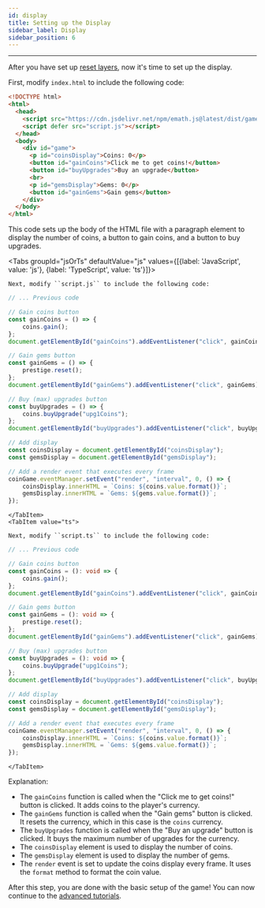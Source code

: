 ```yaml
---
id: display
title: Setting up the Display
sidebar_label: Display
sidebar_position: 6
---
```



---

After you have set up [reset layers](./reset), now it's time to set up the display.

First, modify ``index.html`` to include the following code:

```html title="index.html"
<!DOCTYPE html>
<html>
  <head>
	<script src="https://cdn.jsdelivr.net/npm/emath.js@latest/dist/game/eMath.game.min.js"></script>
    <script defer src="script.js"></script>
  </head>
  <body>
    <div id="game">
      <p id="coinsDisplay">Coins: 0</p>
      <button id="gainCoins">Click me to get coins!</button>
      <button id="buyUpgrades">Buy an upgrade</button>
      <br>
      <p id="gemsDisplay">Gems: 0</p>
      <button id="gainGems">Gain gems</button>
    </div>
  </body>
</html>
```

This code sets up the body of the HTML file with a paragraph element to display the number of coins, a button to gain coins, and a button to buy upgrades.

<Tabs groupId="jsOrTs" defaultValue="js" values={[{label: 'JavaScript', value: 'js'}, {label: 'TypeScript', value: 'ts'}]}>
    <TabItem value="js">

    Next, modify ``script.js`` to include the following code:

```js title="script.js"
// ... Previous code

// Gain coins button
const gainCoins = () => {
    coins.gain();
};
document.getElementById("gainCoins").addEventListener("click", gainCoins);

// Gain gems button
const gainGems = () => {
    prestige.reset();
};
document.getElementById("gainGems").addEventListener("click", gainGems);

// Buy (max) upgrades button
const buyUpgrades = () => {
    coins.buyUpgrade("upg1Coins");
};
document.getElementById("buyUpgrades").addEventListener("click", buyUpgrades);

// Add display
const coinsDisplay = document.getElementById("coinsDisplay");
const gemsDisplay = document.getElementById("gemsDisplay");

// Add a render event that executes every frame
coinGame.eventManager.setEvent("render", "interval", 0, () => {
    coinsDisplay.innerHTML = `Coins: ${coins.value.format()}`;
    gemsDisplay.innerHTML = `Gems: ${gems.value.format()}`;
});
```
    </TabItem>
    <TabItem value="ts">

    Next, modify ``script.ts`` to include the following code:

```ts title="script.ts"
// ... Previous code

// Gain coins button
const gainCoins = (): void => {
    coins.gain();
};
document.getElementById("gainCoins").addEventListener("click", gainCoins);

// Gain gems button
const gainGems = (): void => {
    prestige.reset();
};
document.getElementById("gainGems").addEventListener("click", gainGems);

// Buy (max) upgrades button
const buyUpgrades = (): void => {
    coins.buyUpgrade("upg1Coins");
};
document.getElementById("buyUpgrades").addEventListener("click", buyUpgrades);

// Add display
const coinsDisplay = document.getElementById("coinsDisplay");
const gemsDisplay = document.getElementById("gemsDisplay");

// Add a render event that executes every frame
coinGame.eventManager.setEvent("render", "interval", 0, () => {
    coinsDisplay.innerHTML = `Coins: ${coins.value.format()}`;
    gemsDisplay.innerHTML = `Gems: ${gems.value.format()}`;
});

```
    </TabItem>
</Tabs>

Explanation:
- The `gainCoins` function is called when the "Click me to get coins!" button is clicked. It adds coins to the player's currency.
- The `gainGems` function is called when the "Gain gems" button is clicked. It resets the currency, which in this case is the `coins` currency.
- The `buyUpgrades` function is called when the "Buy an upgrade" button is clicked. It buys the maximum number of upgrades for the currency.
- The `coinsDisplay` element is used to display the number of coins.
- The `gemsDisplay` element is used to display the number of gems.
- The `render` event is set to update the coins display every frame. It uses the `format` method to format the coin value.

After this step, you are done with the basic setup of the game! You can now continue to the [advanced tutorials](./advanced).

